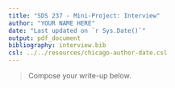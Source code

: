 ```yaml
---
title: "SDS 237 - Mini-Project: Interview"
author: "YOUR NAME HERE"
date: "Last updated on `r Sys.Date()`"
output: pdf_document
bibliography: interview.bib
csl: ../../resources/chicago-author-date.csl
---
```


> Compose your write-up below.

